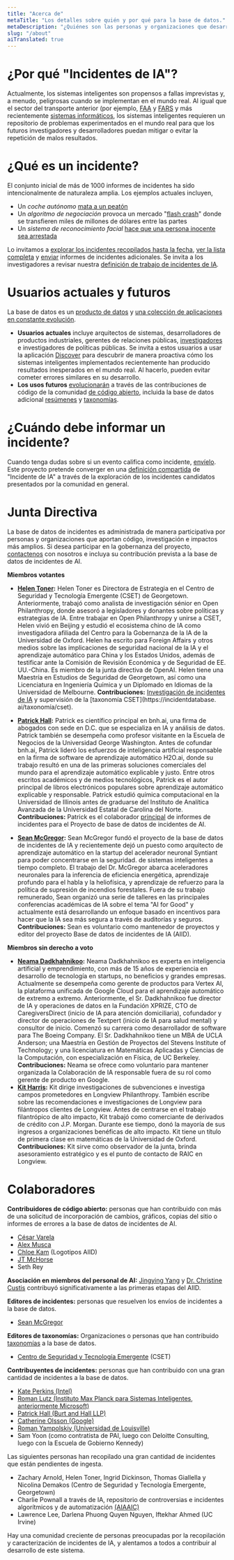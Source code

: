```yaml
---
title: "Acerca de"
metaTitle: "Los detalles sobre quién y por qué para la base de datos."
metaDescription: "¿Quiénes son las personas y organizaciones que desarrollan el AIID y por qué lo estamos desarrollando?"
slug: "/about"
aiTranslated: true
---
```



# ¿Por qué "Incidentes de IA"?

Actualmente, los sistemas inteligentes son propensos a fallas imprevistas y, a menudo, peligrosas cuando se implementan en el mundo real. Al igual que el sector del transporte anterior (por ejemplo, [FAA](https://www.faa.gov/data_research/accident_incident/) y [FARS](https://www.nhtsa.gov/research-data/fatality-analysis-reporting-system-fars) y más recientemente [sistemas informáticos](https://cve.mitre.org/cve/), los sistemas inteligentes requieren un repositorio de problemas experimentados en el mundo real para que los futuros investigadores y desarrolladores puedan mitigar o evitar la repetición de malos resultados.

# ¿Qué es un incidente?

El conjunto inicial de más de 1000 informes de incidentes ha sido intencionalmente de naturaleza amplia. Los ejemplos actuales incluyen,

* Un *coche autónomo* [mata a un peatón](/cite/4)
* Un *algoritmo de negociación* provoca un mercado "[flash crash](/cite/28)" donde se transfieren miles de millones de dólares entre las partes
* Un *sistema de reconocimiento facial* [hace que una persona inocente sea arrestada](/cite/74)

Lo invitamos a [explorar los incidentes recopilados hasta la fecha](/apps/discover), [ver la lista completa](/summaries/incidents) y [enviar](/apps/submit) informes de incidentes adicionales. Se invita a los investigadores a revisar nuestra [definición de trabajo de incidentes de IA](/research/1-criteria).

# Usuarios actuales y futuros

La base de datos es un [producto de datos](/develop) y [una colección de aplicaciones](/apps) [en constante evolución](/research/2-roadmap).

* **Usuarios actuales** incluye arquitectos de sistemas, desarrolladores de productos industriales, gerentes de relaciones públicas, [investigadores](/research) e investigadores de políticas públicas. Se invita a estos usuarios a usar la aplicación [Discover](/apps/discover) para descubrir de manera proactiva cómo los sistemas inteligentes implementados recientemente han producido resultados inesperados en el mundo real. Al hacerlo, pueden evitar cometer errores similares en su desarrollo.
* **Los usos futuros** [evolucionarán](/research/2-roadmap) a través de las contribuciones de código de la comunidad [de código abierto](https://github.com/PartnershipOnAI/aiid), incluida la base de datos adicional [resúmenes](/apps/summaries) y [taxonomías](/research/2-roadmap).

# ¿Cuándo debe informar un incidente?

Cuando tenga dudas sobre si un evento califica como incidente, [envíelo](/apps/submit). Este proyecto pretende converger en una [definición compartida](/research/1-criteria) de "Incidente de IA" a través de la exploración de los incidentes candidatos presentados por la comunidad en general.

# Junta Directiva

La base de datos de incidentes es administrada de manera participativa por personas y organizaciones que aportan código, investigación e impactos más amplios. Si desea participar en la gobernanza del proyecto, [contactenos](/contact) con nosotros e incluya su contribución prevista a la base de datos de incidentes de AI.

**Miembros votantes**

* **[Helen Toner](https://cset.georgetown.edu/staff/helen-toner/):** Helen Toner es Directora de Estrategia en el Centro de Seguridad y Tecnología Emergente (CSET) de Georgetown. Anteriormente, trabajó como analista de investigación sénior en Open Philanthropy, donde asesoró a legisladores y donantes sobre políticas y estrategias de IA. Entre trabajar en Open Philanthropy y unirse a CSET, Helen vivió en Beijing y estudió el ecosistema chino de IA como investigadora afiliada del Centro para la Gobernanza de la IA de la Universidad de Oxford. Helen ha escrito para Foreign Affairs y otros medios sobre las implicaciones de seguridad nacional de la IA y el aprendizaje automático para China y los Estados Unidos, además de testificar ante la Comisión de Revisión Económica y de Seguridad de EE. UU.-China. Es miembro de la junta directiva de OpenAI. Helen tiene una Maestría en Estudios de Seguridad de Georgetown, así como una Licenciatura en Ingeniería Química y un Diplomado en Idiomas de la Universidad de Melbourne.
**Contribuciones:** [Investigación de incidentes de IA](https://cset.georgetown.edu/publication/ai-accidents-an-emerging-threat/) y supervisión de la [taxonomía CSET](https://incidentdatabase. ai/taxonomía/cset).

* **[Patrick Hall](https://business.gwu.edu/johnston-patrick-hall):** Patrick es científico principal en bnh.ai, una firma de abogados con sede en D.C. que se especializa en IA y análisis de datos. Patrick también se desempeña como profesor visitante en la Escuela de Negocios de la Universidad George Washington. Antes de cofundar bnh.ai, Patrick lideró los esfuerzos de inteligencia artificial responsable en la firma de software de aprendizaje automático H2O.ai, donde su trabajo resultó en una de las primeras soluciones comerciales del mundo para el aprendizaje automático explicable y justo. Entre otros escritos académicos y de medios tecnológicos, Patrick es el autor principal de libros electrónicos populares sobre aprendizaje automático explicable y responsable. Patrick estudió química computacional en la Universidad de Illinois antes de graduarse del Instituto de Analítica Avanzada de la Universidad Estatal de Carolina del Norte.
**Contribuciones:** Patrick es el colaborador [principal](https://incidentdatabase.ai/summaries/leaderboard) de informes de incidentes para el Proyecto de base de datos de incidentes de AI.

* **[Sean McGregor](https://seanbmcgregor.com/):** Sean McGregor fundó el proyecto de la base de datos de incidentes de IA y recientemente dejó un puesto como arquitecto de aprendizaje automático en la startup del acelerador neuronal Syntiant para poder concentrarse en la seguridad. de sistemas inteligentes a tiempo completo. El trabajo del Dr. McGregor abarca aceleradores neuronales para la inferencia de eficiencia energética, aprendizaje profundo para el habla y la heliofísica, y aprendizaje de refuerzo para la política de supresión de incendios forestales. Fuera de su trabajo remunerado, Sean organizó una serie de talleres en las principales conferencias académicas de IA sobre el tema "AI for Good" y actualmente está desarrollando un enfoque basado en incentivos para hacer que la IA sea más segura a través de auditorías y seguros. **Contribuciones:** Sean es voluntario como mantenedor de proyectos y editor del proyecto Base de datos de incidentes de IA (AIID).

**Miembros sin derecho a voto**

* **[Neama Dadkhahnikoo](https://www.linkedin.com/in/neama/):** Neama Dadkhahnikoo es experta en inteligencia artificial y emprendimiento, con más de 15 años de experiencia en desarrollo de tecnología en startups, no beneficios y grandes empresas. Actualmente se desempeña como gerente de productos para Vertex AI, la plataforma unificada de Google Cloud para el aprendizaje automático de extremo a extremo. Anteriormente, el Sr. Dadkhahnikoo fue director de IA y operaciones de datos en la Fundación XPRIZE, CTO de CaregiversDirect (inicio de IA para atención domiciliaria), cofundador y director de operaciones de Textpert (inicio de IA para salud mental) y consultor de inicio. Comenzó su carrera como desarrollador de software para The Boeing Company. El Sr. Dadkhahnikoo tiene un MBA de UCLA Anderson; una Maestría en Gestión de Proyectos del Stevens Institute of Technology; y una licenciatura en Matemáticas Aplicadas y Ciencias de la Computación, con especialización en Física, de UC Berkeley.
**Contribuciones:** Neama se ofrece como voluntario para mantener organizada la Colaboración de IA responsable fuera de su rol como gerente de producto en Google.
* **[Kit Harris](https://www.linkedin.com/in/kitharris/):** Kit dirige investigaciones de subvenciones e investiga campos prometedores en Longview Philanthropy. También escribe sobre las recomendaciones e investigaciones de Longview para filántropos clientes de Longview. Antes de centrarse en el trabajo filantrópico de alto impacto, Kit trabajó como comerciante de derivados de crédito con J.P. Morgan. Durante ese tiempo, donó la mayoría de sus ingresos a organizaciones benéficas de alto impacto. Kit tiene un título de primera clase en matemáticas de la Universidad de Oxford.
**Contribuciones:** Kit sirve como observador de la junta, brinda asesoramiento estratégico y es el punto de contacto de RAIC en Longview.


# Colaboradores

**Contribuidores de código abierto:** personas que han contribuido con más de una solicitud de incorporación de cambios, gráficos, copias del sitio o informes de errores a la base de datos de incidentes de AI.

* [César Varela](https://github.com/cesarvarela)
* [Alex Musca](https://github.com/alexmcode)
* [Chloe Kam](http://kamchy.com) (Logotipos AIID)
* [JT McHorse](https://github.com/jt-mchorse)
* Seth Rey

**Asociación en miembros del personal de AI:**
[Jingying Yang](https://www.linkedin.com/in/jingyingyang/) y [Dr. Christine Custis](https://www.su.edu/symposium/business-symposium-speakers/christine-custis/) contribuyó significativamente a las primeras etapas del AIID.

**Editores de incidentes:** personas que resuelven los envíos de incidentes a la base de datos.

* [Sean McGregor](https://seanbmcgregor.com/)

**Editores de taxonomías:** Organizaciones o personas que han contribuido [taxonomías](https://incidentdatabase.ai/taxonomies) a la base de datos.

* [Centro de Seguridad y Tecnología Emergente](https://cset.georgetown.edu/) (CSET)

**Contribuyentes de incidentes:** personas que han contribuido con una gran cantidad de incidentes a la base de datos.

* [Kate Perkins (Intel)](/apps/discover?display=detalles&lang=en&page=1&submitters=Kate%20Perkins)
* [Roman Lutz (Instituto Max Planck para Sistemas Inteligentes, anteriormente Microsoft)](/apps/discover?display=details&lang=en&page=1&submitters=Roman%20Lutz)
* [Patrick Hall (Burt and Hall LLP)](/apps/discover?display=details&lang=en&page=1&submitters=Patrick%20Hall%20%28BNH.ai%29)
* [Catherine Olsson (Google)](/apps/discover?display=detalles&lang=en&page=1&submitters=Catherine%20Olsson)
* [Roman Yampolskiy (Universidad de Louisville)](/apps/discover?display=detalles&lang=en&page=1&submitters=Roman%20Yampolskiy)
* Sam Yoon (como contratista de PAI, luego con Deloitte Consulting, luego con la Escuela de Gobierno Kennedy)

Las siguientes personas han recopilado una gran cantidad de incidentes que están pendientes de ingesta.

* Zachary Arnold, Helen Toner, Ingrid Dickinson, Thomas Giallella y Nicolina Demakos (Centro de Seguridad y Tecnología Emergente, Georgetown)
* Charlie Pownall a través de IA, repositorio de controversias e incidentes algorítmicos y de automatización [(AIAAIC)](https://www.aiaaic.org/)
* Lawrence Lee, Darlena Phuong Quyen Nguyen, Iftekhar Ahmed (UC Irvine)

Hay una comunidad creciente de personas preocupadas por la recopilación y caracterización de incidentes de IA, y alentamos a todos a contribuir al desarrollo de este sistema.

<Leaderboards />
<br />

<Sponsors />